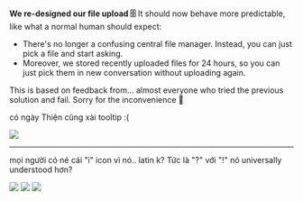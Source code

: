 
<ReleaseVideo src="https://res.cloudinary.com/dltbv060k/video/upload/v1742050512/30_v3zfli.mov"/>

**We re-designed our file upload 🗄️** It should now behave more predictable, like what a normal human should expect:

- There's no longer a confusing central file manager. Instead, you can just pick a file and start asking.
- Moreover, we stored recently uploaded files for 24 hours, so you can just pick them in new conversation without uploading again.

This is based on feedback from... almost everyone who tried the previous solution and fail. Sorry for the inconvenience 🙇 

<ReleaseBuild>

có ngày Thiện cũng xài tooltip :(

![](https://res.cloudinary.com/dltbv060k/image/upload/v1743866928/1_o49ox6.png)

---

mọi người có né cái "i" icon vì nó.. latin k? Tức là "?" với "!" nó universally understood hơn?

![](https://res.cloudinary.com/dltbv060k/image/upload/v1743866878/1_untds0.png)
![](https://res.cloudinary.com/dltbv060k/image/upload/v1743866932/2_b8fb4o.png)
![](https://res.cloudinary.com/dltbv060k/image/upload/v1743866487/3_waw6po.png)

</ReleaseBuild>